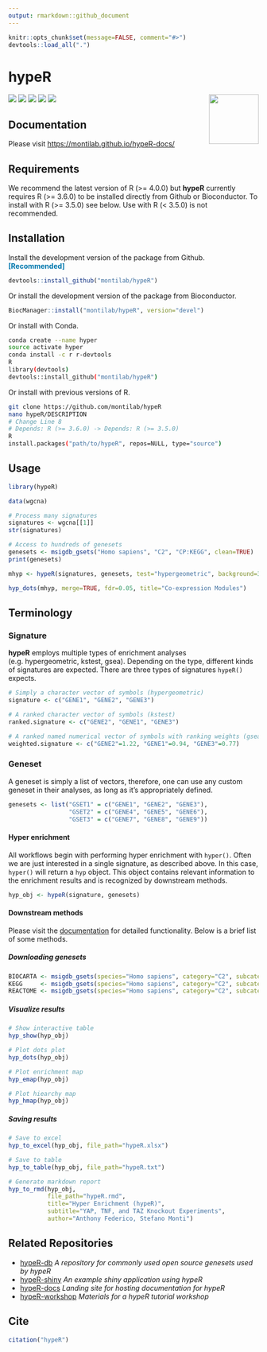 ```yaml
---
output: rmarkdown::github_document
---
```


<!-- README.md is generated from README.Rmd. Please edit that file -->

```r
knitr::opts_chunk$set(message=FALSE, comment="#>")
devtools::load_all(".")
```

# hypeR

<img src="media/logo.png" height="100px" align="right"/>

[![](https://img.shields.io/badge/bioconductor-3.11-3a6378.svg)](https://doi.org/doi:10.18129/B9.bioc.hypeR)
[![](https://img.shields.io/badge/platforms-linux%20%7C%20osx%20%7C%20win-2a89a1.svg)](https://bioconductor.org/checkResults/3.9/bioc-LATEST/hypeR/)
[![](https://img.shields.io/badge/lifecycle-maturing-4ba598.svg)](https://www.tidyverse.org/lifecycle/#maturing)
[![](https://bioconductor.org/shields/build/devel/bioc/hypeR.svg)](https://bioconductor.org/checkResults/devel/bioc-LATEST/hypeR/)
[![](https://img.shields.io/github/last-commit/montilab/hypeR.svg)](https://github.com/montilab/hypeR/commits/master)

## Documentation

Please visit <https://montilab.github.io/hypeR-docs/>

## Requirements

We recommend the latest version of R (\>= 4.0.0) but **hypeR** currently requires R (\>= 3.6.0) to be installed directly from Github or Bioconductor. To install with R (\>= 3.5.0) see below. Use with R (\< 3.5.0) is not recommended.

## Installation

Install the development version of the package from Github. <span style="color:#0278ae">**[Recommended]**</span>

``` r
devtools::install_github("montilab/hypeR")
```

Or install the development version of the package from Bioconductor.

``` r
BiocManager::install("montilab/hypeR", version="devel")
```

 Or install with  Conda.
```bash
conda create --name hyper
source activate hyper
conda install -c r r-devtools
R
library(devtools)
devtools::install_github("montilab/hypeR")
```

Or install with previous versions of R.
```bash
git clone https://github.com/montilab/hypeR
nano hypeR/DESCRIPTION
# Change Line 8
# Depends: R (>= 3.6.0) -> Depends: R (>= 3.5.0)
R
install.packages("path/to/hypeR", repos=NULL, type="source")
```

## Usage

```r
library(hypeR)
```

```r
data(wgcna)

# Process many signatures
signatures <- wgcna[[1]]
str(signatures)

# Access to hundreds of genesets
genesets <- msigdb_gsets("Homo sapiens", "C2", "CP:KEGG", clean=TRUE)
print(genesets)
```

```r
mhyp <- hypeR(signatures, genesets, test="hypergeometric", background=30000)
```

```r
hyp_dots(mhyp, merge=TRUE, fdr=0.05, title="Co-expression Modules")
```

## Terminology
### Signature
__hypeR__ employs multiple types of enrichment analyses (e.g. hypergeometric, kstest, gsea). Depending on the type, different kinds of signatures are expected. There are three types of signatures `hypeR()` expects.
```r

# Simply a character vector of symbols (hypergeometric)
signature <- c("GENE1", "GENE2", "GENE3")

# A ranked character vector of symbols (kstest)
ranked.signature <- c("GENE2", "GENE1", "GENE3")

# A ranked named numerical vector of symbols with ranking weights (gsea)
weighted.signature <- c("GENE2"=1.22, "GENE1"=0.94, "GENE3"=0.77)

```

### Geneset
A geneset is simply a list of vectors, therefore, one can use any custom geneset in their analyses, as long as it's appropriately defined.
```r
genesets <- list("GSET1" = c("GENE1", "GENE2", "GENE3"),
                 "GSET2" = c("GENE4", "GENE5", "GENE6"),
                 "GSET3" = c("GENE7", "GENE8", "GENE9"))
```

#### Hyper enrichment
All workflows begin with performing hyper enrichment with `hyper()`. Often we are just interested in a single signature, as described above. In this case, `hyper()` will return a `hyp` object. This object contains relevant information to the enrichment results and is recognized by downstream methods.
```r
hyp_obj <- hypeR(signature, genesets)
```

#### Downstream methods
Please visit the [documentation](https://montilab.github.io/hypeR-docs/) for detailed functionality. Below is a brief list of some methods.

##### Downloading genesets
```r
BIOCARTA <- msigdb_gsets(species="Homo sapiens", category="C2", subcategory="CP:BIOCARTA")
KEGG     <- msigdb_gsets(species="Homo sapiens", category="C2", subcategory="CP:KEGG")
REACTOME <- msigdb_gsets(species="Homo sapiens", category="C2", subcategory="CP:REACTOME")
```

##### Visualize results
```r
# Show interactive table
hyp_show(hyp_obj)

# Plot dots plot
hyp_dots(hyp_obj)

# Plot enrichment map
hyp_emap(hyp_obj)

# Plot hiearchy map
hyp_hmap(hyp_obj)
```

##### Saving results
```r
# Save to excel
hyp_to_excel(hyp_obj, file_path="hypeR.xlsx")

# Save to table
hyp_to_table(hyp_obj, file_path="hypeR.txt")

# Generate markdown report
hyp_to_rmd(hyp_obj,
           file_path="hypeR.rmd",
           title="Hyper Enrichment (hypeR)",
           subtitle="YAP, TNF, and TAZ Knockout Experiments",
           author="Anthony Federico, Stefano Monti")
```

## Related Repositories

- [hypeR-db](https://github.com/montilab/hypeR-db)
*A repository for commonly used open source genesets used by hypeR*
- [hypeR-shiny](https://github.com/montilab/hypeR-shiny)
*An example shiny application using hypeR*
- [hypeR-docs](https://github.com/montilab/hypeR-docs)
*Landing site for hosting documentation for hypeR*
- [hypeR-workshop](https://github.com/montilab/hypeR-workshop)
*Materials for a hypeR tutorial workshop*

## Cite
```r
citation("hypeR")
```
